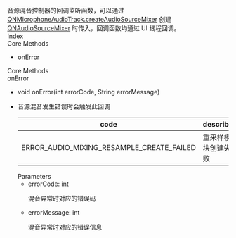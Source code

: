 <link rel="stylesheet" type="text/css" href="https://docs.qnsdk.com/styles/doc-v4-api.css" />
<div class="rtc-doc rtc-doc-page" id="rtc-doc">
<section class="rtc-doc-panel rtc-doc-describe rtc-doc-note">
                音源混音控制器的回调监听函数，可以通过 <a href='/rtc/api/8667/QNMicrophoneAudioTrack#createAudioSourceMixer'>QNMicrophoneAudioTrack.createAudioSourceMixer</a> 创建 <a href='/rtc/api/12212/QNAudioSourceMixer'>QNAudioSourceMixer</a> 时传入，回调函数均通过 UI 线程回调。</section>
            <div class="rtc-doc-page-wrap">Index</div>
<section class="rtc-doc-panel">
        <div class="rtc-doc-page-title">Core Methods</div>
        <ul class="rtc-doc-catalogue">
                <li><a onClick='document.location.replace(`${document.location.protocol}//${document.location.host}${document.location.pathname}${document.location.search}#onError`)'>onError</a></li>
        </ul>
</section>
<div class="rtc-doc-page-wrap">Core Methods</div>
<section class="rtc-doc-panel">
<div class="rtc-doc-page-title rtc-doc-antor" id="onError">
onError</div>
<ul class="rtc-doc-page-container">
        <li class="rtc-doc-sign-signature">void onError(int errorCode, String errorMessage)</li>
    </li>
<li class="rtc-doc-page-description">
    <div class="rtc-doc-desc-wrap">
        <p>音源混音发生错误时会触发此回调</p>
    </div>
    <table class="rtc-doc-code-table">
        <thead>
            <tr>
                <th>code</th>
                <th>describe</th>
                <th>message</th>
            </tr>
        </thead>
        <tbody>
                <tr>
                    <td>ERROR_AUDIO_MIXING_RESAMPLE_CREATE_FAILED</td>
                    <td>重采样模块创建失败</td>
                    <td>请重新尝试混音操作</td>
                </tr>
        </tbody>
    </table>
<div class="rtc-doc-parameters-title">Parameters</div>
<ul class="rtc-doc-parameters">
    <li>
        <div>
            errorCode: int
        </div>
                <p>混音异常时对应的错误码</p>
    </li>
    <li>
        <div>
            errorMessage: int
        </div>
                <p>混音异常时对应的错误信息</p>
    </li>
</ul>
</li>
</ul>
</section>
</div>